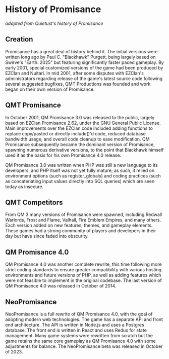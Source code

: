 # History of Promisance

_adapted from Quietust's history of Promisance_

## Creation

Promisance has a great deal of history behind it. The initial versions
were written long ago by Paul C. "Blackhawk" Purgett, being largely
based on Swirve's "Earth: 2025" but featuring significantly faster
paced gameplay. By early 2001, special customized versions of the game
had been produced by EZClan and Nuitari. In mid 2001, after some
disputes with EZClan's administrators regarding release of the game's
latest source code following several suggested bugfixes, QMT
Productions was founded and work began on their own version of
Promisance.

## QMT Promisance

In October 2001, QM Promisance 3.0 was released to the public, largely
based on EZClan Promisance 2.62, under the GNU General Public License.
Main improvements over the EZClan code included adding functions to
replace copy/pasted or directly include()'d code, reduced database
bandwidth usage, and overall code cleanup to ease modification. QM
Promisance subsequently became the dominant version of Promisance,
spawning numerous derivative versions, to the point that Blackhawk
himself used it as the basis for his own Promisance 4.0 release.

QM Promisance 3.0 was written when PHP was still a new language to its
developers, and PHP itself was not yet fully mature; as such, it relied
on environment options (such as register_globals) and coding practices
(such as concatenating input values directly into SQL queries) which
are seen today as insecure.

## QMT Competitors

From QM 3 many versions of Promisance were spawned, including Redwall Warlords, Frost and Flame, Valhall, Fire Emblem Empires, and many others. Each version added on new features, themes, and gameplay elements. These games had a strong community of players and developers in their day but have since faded into obscurity.

## QM Promisance 4.0

QM Promisance 4.0 was another complete rewrite, this time following
more strict coding standards to ensure greater compatibility with
various hosting environments and future versions of PHP, as well as
adding features which were not feasible to implement in the original
codebase. The last version of QM Promisance 4.0 was released in October of 2014.

## NeoPromisance

NeoPromisance is a full rewrite of QM Promisance 4.0, with the goal of adopting modern web technologies. The game has a separate API and front end architecture. The API is written in Node.js and uses a Postgres database. The front end is written in React and uses Redux for state management. Many game systems were rewritten from scratch but the game retains the same core gameplay as QM Promisance 4.0 with some adjustments for balance. The NeoPromisance beta was released in October of 2023.
